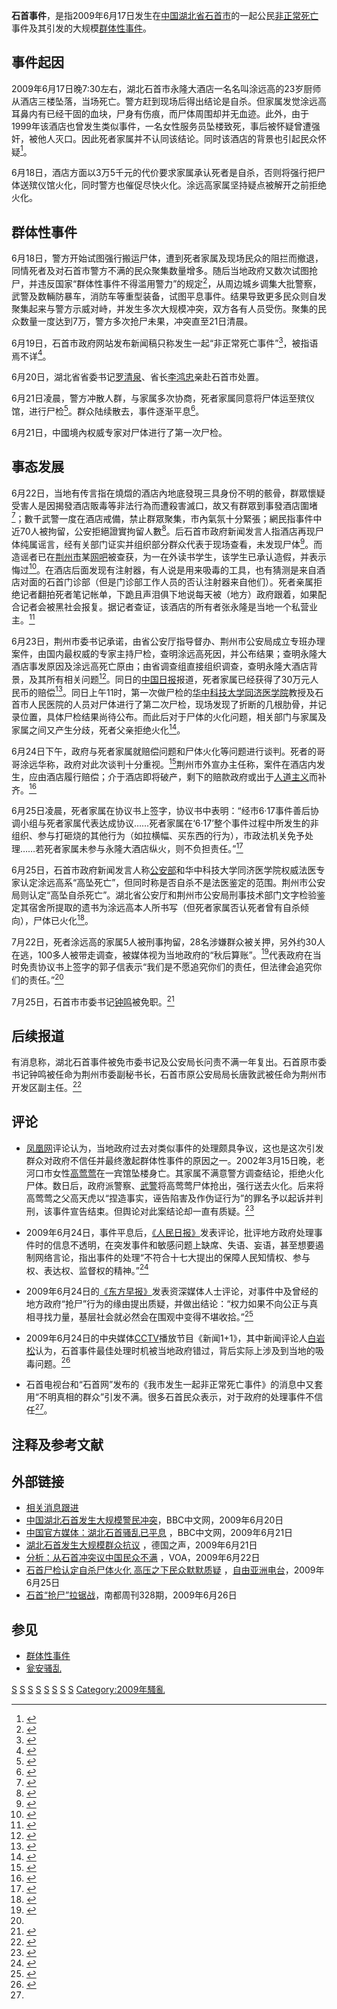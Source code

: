 {{multiple issues|
{{citecheck|time=2013-06-19T01:58:48+00:00}}
{{copyedit|time=2013-06-19T01:58:48+00:00}}
{{Bare URLs|time=2013-06-19T01:58:48+00:00}}
{{globalize|time=2013-06-19T01:58:48+00:00}}
{{pov|time=2013-06-19T01:58:48+00:00}}
}}
'''石首事件'''，是指2009年6月17日发生在[[中国|中国]][[湖北省|湖北省]][[石首市|石首市]]的一起公民[[非正常死亡|非正常死亡]]事件及其引发的大规模[[群体性事件|群体性事件]]。

==事件起因==
2009年6月17日晚7:30左右，湖北石首市永隆大酒店一名名叫涂远高的23岁厨师从酒店三楼坠落，当场死亡。警方赶到现场后得出结论是自杀。但家属发觉涂远高耳鼻内有已经干固的血块，尸身有伤痕，而尸体周围却并无血迹。此外，由于1999年该酒店也曾发生类似事件，一名女性服务员坠楼致死，事后被怀疑曾遭强奸，被他人灭口。因此死者家属并不认同该结论。同时该酒店的背景也引起民众怀疑<ref>{{cite news|url=http://www.zaobao.com/zg/zg090621_006.shtml|title=湖北一厨师陈尸酒店前 群众设路障阻警察移尸|publisher=联合早报网|date=2009年6月21日|accessdate=2009-06-22|language=zh|archive-date=2009-06-24|archive-url=https://web.archive.org/web/20090624131721/http://zaobao.com/zg/zg090621_006.shtml|dead-url=no}}</ref>。

6月18日，酒店方面以3万5千元的代价要求家属承认死者是自杀，否则将强行把尸体送殡仪馆火化，同时警方也催促尽快火化。涂远高家属坚持疑点被解开之前拒绝火化。

==群体性事件==
6月18日，警方开始试图强行搬运尸体，遭到死者家属及现场民众的阻拦而撤退，同情死者及对石首市警方不满的民众聚集数量增多。随后当地政府又数次试图抢尸，并违反国家“群体性事件不得滥用警力”的规定<ref>{{cite web|url=http://china.huanqiu.com/roll/2008-07/172805.html|title=国家明确规定群体事件滥用警力可被“双开”|publisher=环球网（来源：京华时报）|date=2008-07-25|accessdate=2009-06-24|archive-date=2008-12-04|archive-url=https://web.archive.org/web/20081204091233/http://china.huanqiu.com/roll/2008-07/172805.html|dead-url=no}}</ref>，从周边城乡调集大批警察，武警及数輛防暴车，消防车等重型装备，试图平息事件。结果导致更多民众则自发聚集起来与警方示威对峙，并发生多次大规模冲突，双方各有人员受伤。聚集的民众数量一度达到7万，警方多次抢尸未果，冲突直至21日清晨。

6月19日，石首市政府网站发布新闻稿只称发生一起“非正常死亡事件”<ref>{{cite web|title=我市发生一起非正常死亡事件|url=http://www.shishou.gov.cn/html/NEWS_2009619193953.shtml|deadurl=yes|archiveurl=https://web.archive.org/web/20090623183053/http://www.shishou.gov.cn/html/NEWS_2009619193953.shtml|archivedate=2009-06-23}}</ref>，被指语焉不详<ref>{{cite web|title=人民日报：石首事件 政府新闻发布语焉不详|url=http://news.ifeng.com/opinion/politics/200906/0624_6438_1217425.shtml|accessdate=2009-06-24|archive-date=2009-06-25|archive-url=https://web.archive.org/web/20090625131440/http://news.ifeng.com/opinion/politics/200906/0624_6438_1217425.shtml|dead-url=no}}</ref>。

6月20日，湖北省省委书记[[罗清泉|罗清泉]]、省长[[李鸿忠|李鸿忠]]亲赴石首市处置。

6月21日凌晨，警方冲散人群，与家属多次协商，死者家属同意将尸体运至殡仪馆，进行尸检<ref>{{cite web | language = zh-Hans | publisher = [[搜狐网|搜狐网]]（转自[[人民网|人民网]]） | title = 湖北省委书记省长亲赴石首平息群体事件 | url = http://news.sohu.com/20090622/n264674808.shtml | author = 田豆豆 | date = 2009年6月22日 | accessdate = 2009年6月26日 | archive-date = 2009年6月25日 | archive-url = https://web.archive.org/web/20090625092628/http://news.sohu.com/20090622/n264674808.shtml | dead-url = no }}</ref>。群众陆续散去，事件逐渐平息<ref>{{cite web|url=http://leaders.people.com.cn/GB/9517361.html|title=湖北省委书记省长亲赴石首 平息群体事件|publisher=人民网|date=2009-06-22|access-date=2009-06-24|archive-url=https://web.archive.org/web/20090625220942/http://leaders.people.com.cn/GB/9517361.html|archive-date=2009-06-25|dead-url=yes}}</ref>。

6月21日，中國境內权威专家对尸体进行了第一次尸检。

==事态发展==
6月22日，当地有传言指在燒燬的酒店內地底發現三具身份不明的骸骨，群眾懷疑受害人是因揭發酒店販毒等非法行為而遭殺害滅口，故又有群眾到事發酒店圍堵<ref>{{cite web | language = 中文 | publisher = 搜狐网（转自荆楚网） | title = 传湖北石首酒店再现尸体官方组织群众察看现场 | url = http://news.sohu.com/20090624/n264712482.shtml | author = 欣屏 | date = 2009年6月24日 | accessdate = 2009年6月26日 | archive-date = 2009年6月26日 | archive-url = https://web.archive.org/web/20090626152229/http://news.sohu.com/20090624/n264712482.shtml | dead-url = no }}</ref>；數千武警一度在酒店戒備，禁止群眾聚集，市內氣氛十分緊張；網民指事件中近70人被拘留，公安拒絕證實拘留人數<ref>{{cite web|url=http://www.peacehall.com/news/gb/china/2009/06/200906231315.shtml|title=石首大暴亂：被燒燬酒店發現三具骸骨|publisher=博訊新聞網|date=2009-06-23|accessdate=2009-06-23|archive-date=2011-09-12|archive-url=https://web.archive.org/web/20110912134804/http://www.peacehall.com/news/gb/china/2009/06/200906231315.shtml|dead-url=no}}</ref>。后石首市政府新闻发言人指酒店再现尸体纯属谣言，经有关部门证实并组织部分群众代表于现场查看，未发现尸体<ref>{{cite web|url=http://news.cnhubei.com/gdxw/200906/t719058.shtml|title=湖北石首官方称酒店再现尸体属谣言|publisher=荆楚网|date=2009-06-23|accessdate=2009-06-24|archive-date=2009-06-24|archive-url=https://web.archive.org/web/20090624201137/http://news.cnhubei.com/gdxw/200906/t719058.shtml|dead-url=no}}</ref>。而造谣者已在[[荆州市|荆州市]]某[[网吧|网吧]]被查获，为一在外读书学生，该学生已承认造假，并表示悔过<ref>{{cite web|url=http://news.cnhubei.com/gdxw/200906/t720127.shtml|title=石首“永隆大酒店又挖出尸体”造谣者被查获|publisher=荆楚网|date=2009-06-24|accessdate=2009-06-25|archive-date=2009-06-28|archive-url=https://web.archive.org/web/20090628194334/http://news.cnhubei.com/gdxw/200906/t720127.shtml|dead-url=no}}</ref>。在酒店后面发现有注射器，有人说是用来吸毒的工具，也有猜测是来自酒店对面的石首门诊部（但是门诊部工作人员的否认注射器来自他们）。死者亲属拒绝记者翻拍死者笔记帐单，下跪且声泪俱下地说每天被（地方）政府跟着，如果配合记者会被黑社会报复。据记者查证，该酒店的所有者张永隆是当地一个私营业主。<ref name="家族對遺體火化發生分歧">{{cite web|url=http://news.sina.com/c/sd/2009-06-26/150518101229_2.shtml|title=家族對遺體火化發生分歧|publisher=新浪網|date=2009-06-26|accessdate=2009-06-28|archive-date=2011-11-20|archive-url=https://web.archive.org/web/20111120145806/http://news.sina.com/c/sd/2009-06-26/150518101229_2.shtml|dead-url=no}}</ref>

6月23日，荆州市委书记承诺，由省公安厅指导督办、荆州市公安局成立专班办理案件，由国内最权威的专家主持尸检，查明涂远高死因，并公布结果；查明永隆大酒店事发原因及涂远高死亡原由；由省调查组直接组织调查，查明永隆大酒店背景，及其所有相关问题<ref>{{cite web|url=http://news.cnhubei.com/gdxw/200906/t720060.shtml|title=荆州市委书记承诺：将聘请专家彻查石首"6.17"事件|publisher=荆楚网|date=2009-06-24|accessdate=2009-06-24|archive-date=2009-06-28|archive-url=https://web.archive.org/web/20090628194329/http://news.cnhubei.com/gdxw/200906/t720060.shtml|dead-url=no}}</ref>。同日的[[中国日报|中国日报]]报道，死者家属已经获得了30万元人民币的赔偿<ref>{{cite web|url= http://www.chinadaily.com.cn/regional/2009-06/23/content_8313266.htm|title= Cook's family to get compensation|publisher= China Daily|language= en|date= 2009-06-23|accessdate= 2009-06-25|archive-date= 2013-12-15|archive-url= https://web.archive.org/web/20131215110324/http://www.chinadaily.com.cn/regional/2009-06/23/content_8313266.htm|dead-url= no}}</ref>。同日上午11时，第一次做尸检的[[华中科技大学|华中科技大学]][[同济医学院|同济医学院]]教授及石首市人民医院的人员对尸体进行了第二次尸检，现场发现了折断的几根肋骨，并记录位置，具体尸检结果尚待公布。而此后对于尸体的火化问题，相关部门与家属及家属之间又产生分歧，死者父亲拒绝火化<ref>{{cite web|url=http://www.nanfangdaily.com.cn/nfjx/200906240040.asp|title=石首事件死者第二次尸检仍有家属坚持不火化|publisher=南方报业网（来源：南方都市报）|date=2009-06-24}}</ref>。

6月24日下午，政府与死者家属就赔偿问题和尸体火化等问题进行谈判。死者的哥哥涂远华称，政府对此次谈判十分重视。<ref>{{cite web | language = zh-Hans | publisher = 搜狐网（摘自广州日报） | title = 湖北荆州外宣办：石首事件应由酒店赔偿 | url = http://news.sohu.com/20090625/n264740259.shtml | author = 何涛 | date = 2009年6月25日 | accessdate = 2009年6月26日 | archive-date = 2009年6月28日 | archive-url = https://web.archive.org/web/20090628002530/http://news.sohu.com/20090625/n264740259.shtml | dead-url = no }}</ref>荆州市外宣办主任称，案件在酒店内发生，应由酒店履行赔偿；介于酒店即将破产，剩下的赔款政府或出于[[人道主义|人道主义]]而补齐。<ref>{{cite web|url=http://gzdaily.dayoo.com/html/2009-06/25/content_613175.htm|title=石首事件由荆州市公安局办理|publisher=广州日报|date=2009-06-25|deadurl=yes|archiveurl=https://web.archive.org/web/20090626022945/http://gzdaily.dayoo.com/html/2009-06/25/content_613175.htm|archivedate=2009-06-26}}</ref>

6月25日凌晨，死者家属在协议书上签字，协议书中表明：“经市6·17事件善后协调小组与死者家属代表达成协议……死者家属在‘6·17’整个事件过程中所发生的非组织、参与打砸烧的其他行为（如拉横幅、买东西的行为），市政法机关免予处理……若死者家属未参与永隆大酒店纵火，则不负担责任。”<ref name="F">{{cite web| language =中文| publisher =安徽新闻网（转自人民网）| title =湖北石首群体性事件续：死者5名家属被刑拘| url =http://www.ah.chinanews.com.cn/Article/jinrikuaixun/200907/20904.html| author =| date =2009年7月24日| accessdate =2009年7月24日}}{{dead link|date=2018年4月 |bot=InternetArchiveBot |fix-attempted=yes }}</ref>

6月25日，石首市政府新闻发言人称[[公安部|公安部]]和华中科技大学同济医学院权威法医专家认定涂远高系“高坠死亡”，但同时称是否自杀不是法医鉴定的范围。荆州市公安局则认定“高坠自杀死亡”。湖北省公安厅和荆州市公安局刑事技术部门文字检验鉴定其宿舍所提取的遗书为涂远高本人所书写（但死者家属否认死者曾有自杀倾向），尸体已火化<ref>{{cite web|url=http://news.cnhubei.com/gdxw/200906/t721144.shtml|title=权威法医专家鉴定结论：石首事件涂远高为高坠自杀死亡|publisher=荆楚网|date=2009-06-25|accessdate=2009-06-25|archive-date=2009-06-26|archive-url=https://web.archive.org/web/20090626004948/http://news.cnhubei.com/gdxw/200906/t721144.shtml|dead-url=no}}</ref>。

7月22日，死者涂远高的家属5人被刑事拘留，28名涉嫌群众被关押，另外约30人在逃，100多人被带走调查，被媒体视为当地政府的“秋后算账”。<ref>{{cite web|url=http://news.163.com/09/0722/07/5EQF0NNC0001124J.html|title=石首事件死者5家属被以聚众扰乱公共秩序罪刑拘|publisher=北方网|date=2009-07-22|deadurl=yes|archiveurl=https://web.archive.org/web/20090726005903/http://news.163.com/09/0722/07/5EQF0NNC0001124J.html|archivedate=2009-07-26}}</ref>代表政府在当时免责协议书上签字的郭子信表示“我们是不愿追究你们的责任，但法律会追究你们的责任。”<ref name="F" />

7月25日，石首市市委书记[[钟鸣|钟鸣]]被免职。<ref>{{cite web|url=http://news.sohu.com/20090726/n265485861.shtml|title=湖北石首原市委书记被免职荆州民政局局长接任|publisher=人民网|date=2009-07-25|accessdate=2009-07-26|archive-date=2009-07-29|archive-url=https://web.archive.org/web/20090729213102/http://news.sohu.com/20090726/n265485861.shtml|dead-url=no}}</ref>

==后续报道==
有消息称，湖北石首事件被免市委书记及公安局长问责不满一年复出。石首原市委书记钟鸣被任命为荆州市委副秘书长，石首市原公安局局长唐敦武被任命为荆州市开发区副主任。<ref>{{cite web|url=http://news.163.com/10/0712/10/6BCQKNQM0001124J.html|title=湖北石首事件被免市委书记问责不满一年复出|publisher=荆楚网|date=2010-07-12|access-date=2010-07-12|archive-url=https://web.archive.org/web/20100715103125/http://news.163.com/10/0712/10/6BCQKNQM0001124J.html|archive-date=2010-07-15|dead-url=yes}}</ref>

==评论==
*[[凤凰网|凤凰网]]评论认为，当地政府过去对类似事件的处理颇具争议，这也是这次引发群众对政府不信任并最终激起群体性事件的原因之一。2002年3月15日晚，老河口市女性[[高莺莺|高莺莺]]在一宾馆坠楼身亡。其家属不满意警方调查结论，拒绝火化尸体。数日后，政府派警察、[[武警|武警]]将高莺莺尸体抢出，强行送去火化。后来将高莺莺之父高天虎以“捏造事实，诬告陷害及作伪证行为”的罪名予以起诉并判刑，该事件宣告结束。但舆论对此案结论却一直有质疑。<ref>{{cite news|url=http://finance.ifeng.com/roll/20090624/833959.shtml|title=“抢尸”事件频发让人心神不宁|publisher=凤凰网|date=2009年6月24日|accessdate=2009-06-24|language=zh|archive-date=2009-06-25|archive-url=https://web.archive.org/web/20090625133335/http://finance.ifeng.com/roll/20090624/833959.shtml|dead-url=no}}</ref>

*2009年6月24日，事件平息后，[[人民日报|《人民日报》]]发表评论，批评地方政府处理事件时的信息不透明，在突发事件和敏感问题上缺席、失语、妄语，甚至想要遏制网络言论，指出事件的处理“不符合十七大提出的保障人民知情权、参与权、表达权、监督权的精神。”<ref>{{cite web|url=http://paper.people.com.cn/rmrb/html/2009-06/24/content_281319.htm|title=政府如何应对“麦克风时代”（人民时评）|publisher=人民日报|date=2009-06-24|deadurl=yes|archiveurl=https://web.archive.org/web/20090627124336/http://paper.people.com.cn/rmrb/html/2009-06/24/content_281319.htm|archivedate=2009-06-27}}</ref>

*2009年6月24日的[[东方早报|《东方早报》]]发表资深媒体人士评论，对事件中及曾经的地方政府“抢尸”行为的缘由提出质疑，并做出结论：“权力如果不向公正与真相寻找力量，基层社会就必然会在围观中变得不堪收拾。”<ref>{{cite web|url=http://www.dfdaily.com/node2/node24/node224/userobject1ai175340.shtml|title=“抢尸”事件频发让人心神不宁|publisher=东方早报|date=2009-06-24}}{{dead link|date=2018年4月 |bot=InternetArchiveBot |fix-attempted=yes }}</ref>

*2009年6月24日的中央媒体[[中国中央电视台|CCTV]]播放节目《新闻1+1》，其中新闻评论人[[白岩松|白岩松]]认为，石首事件最佳处理时机被当地政府错过，背后实际上涉及到当地的吸毒问题。<ref>{{cite web | language = zh-Hans | publisher = CCTV（搜狐网转载） | title = 白岩松：石首事件最佳处理时机被当地政府错过 | url = http://news.sohu.com/20090626/n264765977_1.shtml | author =  | date = 2009年6月26日 | accessdate = 2009年6月26日 | archive-date = 2009年6月28日 | archive-url = https://web.archive.org/web/20090628143121/http://news.sohu.com/20090626/n264765977_1.shtml | dead-url = no }}</ref>

*石首电视台和“石首网”发布的《我市发生一起非正常死亡事件》的消息中又套用“不明真相的群众”引发不满。很多石首民众表示，对于政府的处理事件不信任<ref name="家族對遺體火化發生分歧"/>。

==注释及参考文献==
{{Reflist|2}}

==外部链接==
*[https://docs.google.com/View?id=dfvbzt88_1hgmqv6hf 相关消息跟进] {{Wayback|url=https://docs.google.com/View?id=dfvbzt88_1hgmqv6hf |date=20090621025916 }}
*[http://newsvote.bbc.co.uk/chinese/simp/hi/newsid_8110000/newsid_8110800/8110896.stm 中国湖北石首发生大规模警民冲突]，BBC中文网，2009年6月20日
*[http://news.bbc.co.uk/chinese/simp/hi/newsid_8110000/newsid_8111300/8111345.stm 中国官方媒体：湖北石首骚乱已平息] {{Wayback|url=http://news.bbc.co.uk/chinese/simp/hi/newsid_8110000/newsid_8111300/8111345.stm |date=20090624080635 }}，BBC中文网，2009年6月21日
*[http://www.dw-world.de/dw/article/0,,4411342,00.html 湖北石首发生大规模群众抗议 ] {{Wayback|url=http://www.dw-world.de/dw/article/0,,4411342,00.html |date=20090624030606 }}，德国之声，2009年6月21日
*[http://www.voanews.com/chinese/w2009-06-22-voa40.cfm 分析：从石首冲突议中国民众不满] {{Wayback|url=http://www.voanews.com/chinese/w2009-06-22-voa40.cfm |date=20090625194155 }}，VOA，2009年6月22日
*[http://www.rfa.org/mandarin/yataibaodao/shishou-06252009163323.html 石首尸检认定自杀尸体火化 高压之下民众默默质疑 ] {{Wayback|url=http://www.rfa.org/mandarin/yataibaodao/shishou-06252009163323.html |date=20090629100501 }}，[[自由亚洲电台|自由亚洲电台]]，2009年6月25日
*[https://web.archive.org/web/20090629150953/http://nbweekly.oeeee.com/Print/Article/7988_0.shtml 石首“抢尸”拉锯战]，南都周刊328期，2009年6月26日

==参见==
*[[群体性事件|群体性事件]]
*[[瓮安骚乱|瓮安骚乱]]

[[Category:2000年代中国死亡事件|S]]
[[Category:中华人民共和国湖北省群体性事件|S]]
[[Category:2009年中国群体性事件|S]]
[[Category:2009年6月|S]]
[[Category:2009年湖北|S]]
[[Category:荆州历史|S]]
[[Category:石首市|S]]
[[Category:中华人民共和国抗议活动|S]]
[[Category:2009年騷亂|Category:2009年騷亂]]